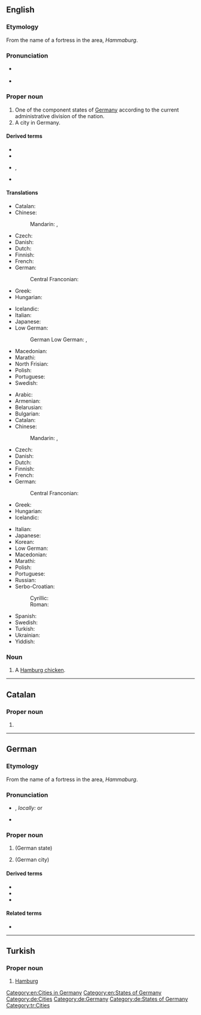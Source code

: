 ==English==
{{wikipedia}}

===Etymology===
From the name of a fortress in the area, ''Hammaburg''.

===Pronunciation===
* {{a|GenAm}} {{IPA|/ˈhæmbɝɡ/|lang=en}}
* {{a|RP}} {{IPA|/ˈhæmbɜːɡ/|lang=en}}

===Proper noun===
{{en-proper noun}}

# One of the component states of [[Germany]] according to the current administrative division of the nation.
# A city in Germany.

====Derived terms====
{{der-top}}
* {{l|en|black Hamburg grape}}
* {{l|en|Hamburg edging}}
{{der-mid}}
* {{l|en|hamburger}}, {{l|en|burger}}
* {{l|en|Hamburg lake}}
{{der-bottom}}

====Translations====
{{trans-top|state}}
* Catalan: {{t|ca|Hamburg}}
* Chinese:
*: Mandarin: {{t+|cmn|漢堡|sc=Hani}}, {{t+|cmn|汉堡|tr=Hànbǎo|sc=Hani}}
* Czech: {{t+|cs|Hamburk|m}}
* Danish: {{t|da|Hamborg}}
* Dutch: {{t+|nl|Hamburg}}
* Finnish: {{t+|fi|Hampuri}}
* French: {{t+|fr|Hambourg|m}}
* German: {{t+|de|Hamburg|n}}
*: Central Franconian: {{t|gmw-cfr|Hamborsch}}
* Greek: {{t+|el|Αμβούργο}}
* Hungarian: {{t+|hu|Hamburg}}
{{trans-mid}}
* Icelandic: {{t|is|Hamborg|f}}
* Italian: {{t+|it|Amburgo|f}}
* Japanese: {{t|ja|ハンブルク|tr=Hanburuku}}
* Low German: {{t+|nds|Hamborg}}
*: German Low German: {{t+|nds-de|Hamborg}} {{qualifier|Northern Germany}}, {{t+|nds-de|Hambuorg}} {{qualifier|Münsterland}}
* Macedonian: {{t|mk|Хамбург|m|tr=Hámburg}}
* Marathi: {{t|mr|हॅम्बर्ग|n|tr=hǎmbarga|sc=Deva}}
* North Frisian: {{t|frr|Hamborig}} {{qualifier|Föhr}}
* Polish: {{t+|pl|Hamburg|m}}
* Portuguese: {{t|pt|Hamburgo|m|f}}
* Swedish: {{t|sv|Hamburg|n}}
{{trans-bottom}}

{{trans-top|city}}
* Arabic: {{t|ar|هَامْبُورْغ|m|tr=hamburḡ}}
* Armenian: {{t|hy|Համբուրգ}}
* Belarusian: {{t|be|Гамбург|m|tr=Hámburh}}
* Bulgarian: {{t|bg|Хамбург|m|tr=Hámburg}}
* Catalan: {{t|ca|Hamburg}}
* Chinese:
*: Mandarin: {{t+|cmn|漢堡|sc=Hani}}, {{t+|cmn|汉堡|tr=Hànbǎo|sc=Hani}}
* Czech: {{t+|cs|Hamburk|m}}
* Danish: {{t|da|Hamborg}}
* Dutch: {{t+|nl|Hamburg}}
* Finnish: {{t+|fi|Hampuri}}
* French: {{t+|fr|Hambourg|m}}
* German: {{t+|de|Hamburg|n}}
*: Central Franconian: {{t|gmw-cfr|Hamborsch}}
* Greek: {{t+|el|Αμβούργο}}
* Hungarian: {{t+|hu|Hamburg}}
* Icelandic: {{t|is|Hamborg|f}}
{{trans-mid}}
* Italian: {{t+|it|Amburgo|f}}
* Japanese: {{t|ja|ハンブルク|tr=Hanburuku}}
* Korean: {{t+|ko|함부르크|tr=Hambureukeu}}
* Low German: {{t+|nds|Hamborg}}
* Macedonian: {{t|mk|Хамбург|m|tr=Hámburg}}
* Marathi: {{t|mr|हॅम्बर्ग|n|tr=hǎmbarga|sc=Deva}}
* Polish: {{t+|pl|Hamburg|m}}
* Portuguese: {{t|pt|Hamburgo}}
* Russian: {{t+|ru|Га́мбург|m}}
* Serbo-Croatian:
*: Cyrillic: {{t|sh|Хамбург|m|sc=Cyrl}}
*: Roman: {{t+|sh|Hamburg|m}}
* Spanish: {{t+|es|Hamburgo|m}}
* Swedish: {{t|sv|Hamburg|n}}
* Turkish: {{t+|tr|Hamburg}}
* Ukrainian: {{t|uk|Гамбург|m|tr=Hámburh}}
* Yiddish: {{t|yi|האַמבורג}}
{{trans-bottom}}

===Noun===
{{en-noun}}

# A [[Hamburg chicken]].

[[Category:en:Cities in Germany]]
[[Category:en:States of Germany]]

----

==Catalan==

===Proper noun===
{{ca-proper noun|m}}

# {{l|en|Hamburg}}

----

==German==
{{wikipedia|lang=de}}

===Etymology===
From the name of a fortress in the area, ''Hammaburg''.

===Pronunciation===
* {{IPA|[ˈhambʊʁk]|lang=de}}, ''locally:'' {{IPA|[ˈhambʊɪ̯ç]|lang=de}} or {{IPA|[ˈhambɔːχ]|lang=de}}
* {{audio|De-Hamburg.ogg|Audio|lang=de}}

===Proper noun===
{{head|de|proper noun|g=n}}

# {{l|en|Hamburg}} (German state)
# {{l|en|Hamburg}} (German city)

====Derived terms====
* {{l|de|Hamburger}}
* {{l|de|Hamburger Schule|g=f}}
* {{l|de|hamburgisch}}

====Related terms====
* {{l|de|hamburgerisch}}

[[Category:de:Cities]]
[[Category:de:Germany]]
[[Category:de:States of Germany]]

----

==Turkish==

===Proper noun===
{{tr-proper noun}}

# [[#English|Hamburg]]

[[Category:tr:Cities]]